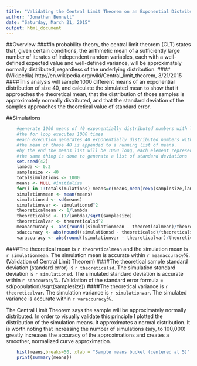 ```yaml
---
title: "Validating the Central Limit Theorem on an Exponential Distribution"
author: "Jonathan Bennett"
date: "Saturday, March 21, 2015"
output: html_document
---
```

##Overview
####In probability theory, the central limit theorem (CLT) states that, given certain conditions, the arithmetic mean of a sufficiently large number of iterates of independent random variables, each with a well-defined expected value and well-defined variance, will be approximately normally distributed, regardless of the underlying distribution.
####(Wikipedia) http://en.wikipedia.org/wiki/Central_limit_theorem, 3/21/2015
####This analysis will sample 1000 different means of an exponential distribution of size 40, and calculate the simulated mean to show that it approaches the theoretical mean, that the distribution of those samples is approximately normally distributed, and that the standard deviation of the samples approaches the theoretical value of standard error.

##Simulations
```r
    #generate 1000 means of 40 exponentially distributed numbers with lambda of 0.2
    #the for loop executes 1000 times
    #each execution generates 40 exponentially distributed numbers with lambda of .2
    #the mean of those 40 is appended to a running list of means.
    #by the end the means list will be 1000 long, each element representing a mean of 40 numbers
    #the same thing is done to generate a list of standard deviations
    set.seed(42)
    lambda <- 0.2
    samplesize <- 40
    totalsimulations <- 1000
    means <- NULL #initialize
    for(i in 1:totalsimulations) means=c(means,mean(rexp(samplesize,lambda)))
    simulationmean <- mean(means)
    simulationsd <- sd(means)
    simulationvar <- simulationsd^2
    theoreticalmean <- 1/lambda
    theoreticalsd <- (1/lambda)/sqrt(samplesize)
    theoreticalvar <- theoreticalsd^2
    meanaccuracy <- abs(round((simulationmean - theoreticalmean)/theoreticalmean*100,4))
    sdaccuracy <- abs(round((simulationsd - theoreticalsd)/theoreticalsd*100,4))
    varaccuracy <- abs(round((simulationvar - theoreticalvar)/theoreticalvar*100,4))
```
####The theoretical mean is `r theoreticalmean` and the simulation mean is `r simulationmean`.  The simulation mean is accurate within `r meanaccuracy`%.  (Validation of Central Limit Theorem)
####The theoretical sample standard deviation (standard error) is `r theoreticalsd`.  The simulation standard deviation is `r simulationsd`.  The simulated standard deviation is accurate within `r sdaccuracy`%. (Validation of the standard error formula = sd(population)/sqrt(samplesize))
####The theoretical variance is `r theoreticalvar`.  The simulation variance is `r simulationvar`.  The simulated variance is accurate within `r varaccuracy`%.

The Central Limit Theorem says the sample will be approximately normally distributed. In order to visually validate this principle I plotted the distribution of the simulation means.  It approximates a normal distribution.  It is worth noting that increasing the number of simulations (say, to 100,000) greatly increases the accuracy of the approximations and creates a smoother, normalized curve approximation.

```r
    hist(means,breaks=50, xlab = "Sample means bucket (centered at 5)", main = "Histograms of Sample Means")
    print(summary(means))
```